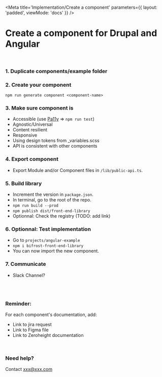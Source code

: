 
<Meta
    title='Implementation/Create a component'
    parameters={{ layout: 'padded', viewMode: 'docs' }}
/>

# Create a component for Drupal and Angular

<br/>

### 1. Duplicate components/example folder

### 2. Create your component 
`npm run generate component <component-name>`

### 3. Make sure component is
- Accessible (use [Pa11y](https://github.com/pa11y/pa11y) => `npm run test`)
- Agnostic/Universal
- Content resilient
- Responsive
- Using design tokens from _variables.scss
- API is consistent with other components

### 4. Export component
- Export Module and/or Component files in `/lib/public-api.ts`.

### 5. Build library
- Increment the version in `package.json`.
- In terminal, go to the root of the repo.
- `npm run build --prod`
- `npm publish dist/front-end-library`
- Optionnal: Check the registry (TODO: add link)

### 6. Optionnal: Test implementation
- Go to `projects/angular-example`
- `npm i bifrost-front-end-library`
- You can now import the new component.

### 7. Communicate
- Slack Channel?

<br/><br/>

### Reminder:
For each component's documentation, add:
- Link to jira request
- Link to Figma file
- Link to Zeroheight documentation

<br/>

### Need help?
Contact xxx@xxx.com